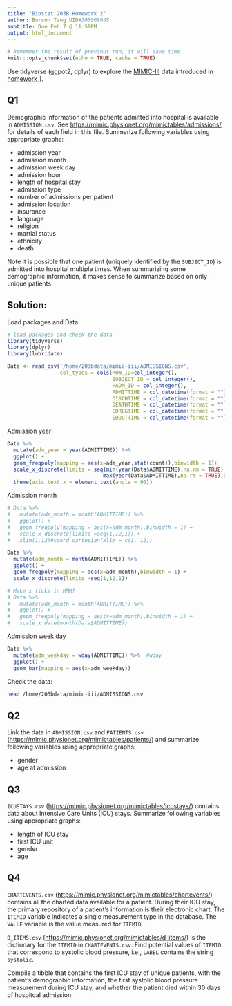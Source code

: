 ```yaml
---
title: "Biostat 203B Homework 2"
author: Burson Tang UID#305068045
subtitle: Due Feb 7 @ 11:59PM
output: html_document
---
```


```r
# Remember the result of previous run, it will save time.
knitr::opts_chunk$set(echo = TRUE, cache = TRUE)   
```

<!-- # ```{r} -->
<!-- #  -->
<!-- # ``` -->

Use tidyverse (ggpot2, dplyr) to explore the [MIMIC-III](https://mimic.physionet.org) data introduced in [homework 1](https://ucla-biostat203b-2020winter.github.io/hw/hw1/hw1.html).

## Q1

Demographic information of the patients admitted into hospital is available in `ADMISSION.csv`. See <https://mimic.physionet.org/mimictables/admissions/> for details of each field in this file. Summarize following variables using appropriate graphs:   

  - admission year  
- admission month  
- admission week day  
- admission hour  
- length of hospital stay  
- admission type  
- number of admissions per patient  
- admission location  
- insurance  
- language  
- religion  
- martial status  
- ethnicity  
- death 

Note it is possible that one patient (uniquely identified by the `SUBJECT_ID`) is admitted into hospital multiple times. When summarizing some demographic information, it makes sense to summarize based on only unique patients. 

## Solution:
Load packages and Data:
```r
# load packages and check the data
library(tidyverse)
library(dplyr)
library(lubridate)

Data <- read_csv('/home/203bdata/mimic-iii/ADMISSIONS.csv',
                 col_types = cols(ROW_ID=col_integer(),
                                  SUBJECT_ID = col_integer(),
                                  HADM_ID = col_integer(),
                                  ADMITTIME = col_datetime(format = ""),
                                  DISCHTIME = col_datetime(format = ""),
                                  DEATHTIME = col_datetime(format = ""),
                                  EDREGTIME = col_datetime(format = ""),
                                  EDOUTTIME = col_datetime(format = "")) )
```

Admission year
```r
Data %>%
  mutate(adm_year = year(ADMITTIME)) %>%
  ggplot() +
  geom_freqpoly(mapping = aes(x=adm_year,stat(count)),binwidth = 1)+
  scale_x_discrete(limits = seq(min(year(Data$ADMITTIME),na.rm = TRUE),
                               max(year(Data$ADMITTIME),na.rm = TRUE),5))+
  theme(axis.text.x = element_text(angle = 90))
```

Admission month
```r
# Data %>%
#   mutate(adm_month = month(ADMITTIME)) %>%  
#   ggplot() +
#   geom_freqpoly(mapping = aes(x=adm_month),binwidth = 1) +
#   scale_x_discrete(limits =seq(1,12,1)) +
#   xlim(1,12)#coord_cartesian(xlim = c(1, 12))

Data %>%
  mutate(adm_month = month(ADMITTIME)) %>%
  ggplot() +
  geom_freqpoly(mapping = aes(x=adm_month),binwidth = 1) +
  scale_x_discrete(limits =seq(1,12,1))

# Make x ticks in MMM?
# Data %>%
#   mutate(adm_month = month(ADMITTIME)) %>%  
#   ggplot() + 
#   geom_freqpoly(mapping = aes(x=adm_month),binwidth = 1) +
#   scale_x_date(month(Data$ADMITTIME))
```

Admission week day
```r
Data %>%
  mutate(adm_weekday = wday(ADMITTIME)) %>%  #wday
  ggplot() +
  geom_bar(mapping = aes(x=adm_weekday))
```

Check the data:
```bash
head /home/203bdata/mimic-iii/ADMISSIONS.csv
```



## Q2

Link the data in `ADMISSION.csv` and `PATIENTS.csv` (<https://mimic.physionet.org/mimictables/patients/>) and summarize following variables using appropriate graphs:  

- gender  
- age at admission 

## Q3

`ICUSTAYS.csv` (<https://mimic.physionet.org/mimictables/icustays/>) contains data about Intensive Care Units (ICU) stays. Summarize following variables using appropriate graphs:  

- length of ICU stay  
- first ICU unit  
- gender  
- age  

## Q4 

`CHARTEVENTS.csv` (<https://mimic.physionet.org/mimictables/chartevents/>) contains all the charted data available for a patient. During their ICU stay, the primary repository of a patient’s information is their electronic chart. The `ITEMID` variable indicates a single measurement type in the database. The `VALUE` variable is the value measured for `ITEMID`. 

`D_ITEMS.csv` (<https://mimic.physionet.org/mimictables/d_items/>) is the dictionary for the `ITEMID` in `CHARTEVENTS.csv`. Find potential values of `ITEMID` that correspond to systolic blood pressure, i.e., `LABEL` contains the string `systolic`. 

Compile a tibble that contains the first ICU stay of unique patients, with the patient's demographic information, the first systolic blood pressure measurement during ICU stay, and whether the patient died within 30 days of hospitcal admission.
